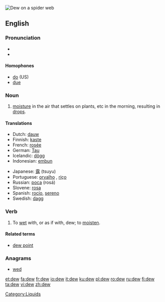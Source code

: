 [[Image:Water drops on spider web.jpg|thumb|right|Dew on a spider web]]
{{wikipedia}}
==English==

===Pronunciation===
*{{IPA|/djuː/}}
*{{audio|en-us-dew.ogg|Audio (US)}}

====Homophones====
*[[do]] (US)
*[[due]]

===Noun===
{{en-noun}}

# [[moisture]] in the air that settles on plants, etc in the morning, resulting in [[drop]]s.

====Translations====
{{top}}
*Dutch: [[dauw]] {{m}}
*Finnish: [[kaste]]
*French: [[rosée]] {{f}}
*German: [[Tau#German|Tau]] {{m}}
*Icelandic: [[dögg]] {{f}}
*Indonesian: [[embun]]
{{mid}}
*Japanese: [[露]] (tsuyu)
*Portuguese: [[orvalho]] {{m}}, [[riço]] {{m}}
*Russian: [[роса]] (rosá) {{f}}
*Slovene: [[rosa]] {{f}}
*Spanish: [[rocío]], [[sereno]] {{m}}
*Swedish: [[dagg]] {{c}}
{{bottom}}

===Verb===
{{en-verb}}
# To [[wet]] with, or as if with, dew; to [[moisten]].

====Related terms====
*[[dew point]]

===Anagrams===
*[[wed]]

[[Category:Liquids]]

[[et:dew]]
[[fa:dew]]
[[fr:dew]]
[[io:dew]]
[[it:dew]]
[[ku:dew]]
[[pl:dew]]
[[ro:dew]]
[[ru:dew]]
[[fi:dew]]
[[ta:dew]]
[[vi:dew]]
[[zh:dew]]